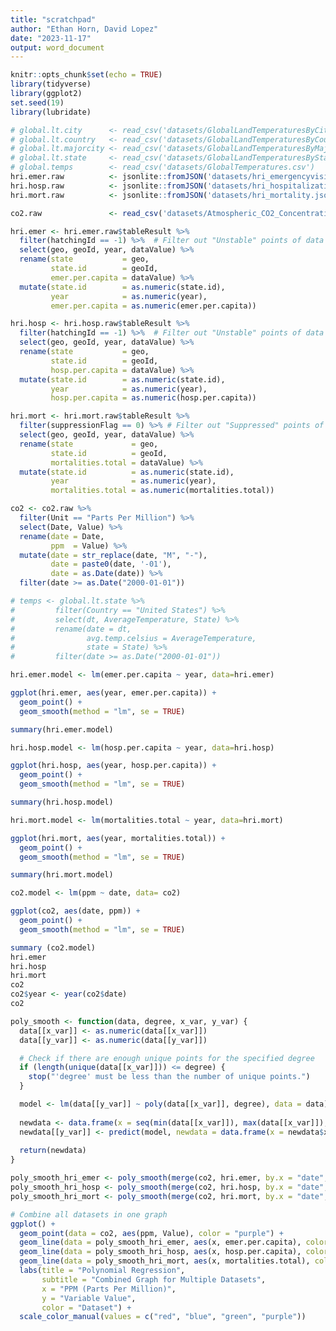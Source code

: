 ```yaml
---
title: "scratchpad"
author: "Ethan Horn, David Lopez"
date: "2023-11-17"
output: word_document
---
```


```r
knitr::opts_chunk$set(echo = TRUE)
library(tidyverse)
library(ggplot2)
set.seed(19)
library(lubridate)
```

```r
# global.lt.city      <- read_csv('datasets/GlobalLandTemperaturesByCity.csv')
# global.lt.country   <- read_csv('datasets/GlobalLandTemperaturesByCountry.csv')
# global.lt.majorcity <- read_csv('datasets/GlobalLandTemperaturesByMajorCity.csv')
# global.lt.state     <- read_csv('datasets/GlobalLandTemperaturesByState.csv')
# global.temps        <- read_csv('datasets/GlobalTemperatures.csv')
hri.emer.raw          <- jsonlite::fromJSON('datasets/hri_emergencyvisits.json')
hri.hosp.raw          <- jsonlite::fromJSON('datasets/hri_hospitalization.json')
hri.mort.raw          <- jsonlite::fromJSON('datasets/hri_mortality.json')

co2.raw               <- read_csv('datasets/Atmospheric_CO2_Concentrations.csv')
```
```r
hri.emer <- hri.emer.raw$tableResult %>%
  filter(hatchingId == -1) %>%  # Filter out "Unstable" points of data
  select(geo, geoId, year, dataValue) %>%
  rename(state           = geo,
         state.id        = geoId,
         emer.per.capita = dataValue) %>%
  mutate(state.id        = as.numeric(state.id),
         year            = as.numeric(year),
         emer.per.capita = as.numeric(emer.per.capita))

hri.hosp <- hri.hosp.raw$tableResult %>%
  filter(hatchingId == -1) %>%  # Filter out "Unstable" points of data
  select(geo, geoId, year, dataValue) %>%
  rename(state           = geo,
         state.id        = geoId,
         hosp.per.capita = dataValue) %>%
  mutate(state.id        = as.numeric(state.id),
         year            = as.numeric(year),
         hosp.per.capita = as.numeric(hosp.per.capita))

hri.mort <- hri.mort.raw$tableResult %>%
  filter(suppressionFlag == 0) %>% # Filter out "Suppressed" points of data
  select(geo, geoId, year, dataValue) %>%
  rename(state             = geo,
         state.id          = geoId,
         mortalities.total = dataValue) %>%
  mutate(state.id          = as.numeric(state.id),
         year              = as.numeric(year),
         mortalities.total = as.numeric(mortalities.total))

co2 <- co2.raw %>%
  filter(Unit == "Parts Per Million") %>%
  select(Date, Value) %>%
  rename(date = Date,
         ppm  = Value) %>%
  mutate(date = str_replace(date, "M", "-"),
         date = paste0(date, '-01'),
         date = as.Date(date)) %>%
  filter(date >= as.Date("2000-01-01"))

# temps <- global.lt.state %>%
#         filter(Country == "United States") %>%
#         select(dt, AverageTemperature, State) %>%
#         rename(date = dt,
#                avg.temp.celsius = AverageTemperature,
#                state = State) %>%
#         filter(date >= as.Date("2000-01-01"))
```

```r
hri.emer.model <- lm(emer.per.capita ~ year, data=hri.emer)

ggplot(hri.emer, aes(year, emer.per.capita)) +
  geom_point() +
  geom_smooth(method = "lm", se = TRUE)

summary(hri.emer.model)
```
```r
hri.hosp.model <- lm(hosp.per.capita ~ year, data=hri.hosp)

ggplot(hri.hosp, aes(year, hosp.per.capita)) +
  geom_point() +
  geom_smooth(method = "lm", se = TRUE)

summary(hri.hosp.model)
```

```r
hri.mort.model <- lm(mortalities.total ~ year, data=hri.mort)

ggplot(hri.mort, aes(year, mortalities.total)) +
  geom_point() +
  geom_smooth(method = "lm", se = TRUE)

summary(hri.mort.model)
```
```r
co2.model <- lm(ppm ~ date, data= co2)

ggplot(co2, aes(date, ppm)) +
  geom_point() +
  geom_smooth(method = "lm", se = TRUE)

summary (co2.model)
hri.emer
hri.hosp
hri.mort
co2
co2$year <- year(co2$date)
co2
```

```r
poly_smooth <- function(data, degree, x_var, y_var) {
  data[[x_var]] <- as.numeric(data[[x_var]])
  data[[y_var]] <- as.numeric(data[[y_var]])

  # Check if there are enough unique points for the specified degree
  if (length(unique(data[[x_var]])) <= degree) {
    stop("'degree' must be less than the number of unique points.")
  }

  model <- lm(data[[y_var]] ~ poly(data[[x_var]], degree), data = data)
  
  newdata <- data.frame(x = seq(min(data[[x_var]]), max(data[[x_var]]), length.out = 100))
  newdata[[y_var]] <- predict(model, newdata = data.frame(x = newdata$x))
  
  return(newdata)
}

poly_smooth_hri_emer <- poly_smooth(merge(co2, hri.emer, by.x = "date", by.y = "year"), 2, "ppm", "emer.per.capita")
poly_smooth_hri_hosp <- poly_smooth(merge(co2, hri.hosp, by.x = "date", by.y = "year"), 2, "ppm", "hosp.per.capita")
poly_smooth_hri_mort <- poly_smooth(merge(co2, hri.mort, by.x = "date", by.y = "year"), 2, "ppm", "mortalities.total")

# Combine all datasets in one graph
ggplot() +
  geom_point(data = co2, aes(ppm, Value), color = "purple") +
  geom_line(data = poly_smooth_hri_emer, aes(x, emer.per.capita), color = "red", linetype = "solid") +
  geom_line(data = poly_smooth_hri_hosp, aes(x, hosp.per.capita), color = "blue", linetype = "solid") +
  geom_line(data = poly_smooth_hri_mort, aes(x, mortalities.total), color = "green", linetype = "solid") +
  labs(title = "Polynomial Regression",
       subtitle = "Combined Graph for Multiple Datasets",
       x = "PPM (Parts Per Million)",
       y = "Variable Value",
       color = "Dataset") +
  scale_color_manual(values = c("red", "blue", "green", "purple"))
```